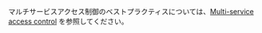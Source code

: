 マルチサービスアクセス制御のベストプラクティスについては、[Multi-service access control](/administration/user_privs/authorization/User_privilege.md#multi-service-access-control) を参照してください。
